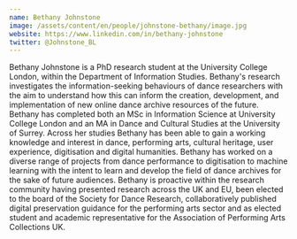```yaml
---
name: Bethany Johnstone
image: /assets/content/en/people/johnstone-bethany/image.jpg
website: https://www.linkedin.com/in/bethany-johnstone
twitter: @Johnstone_BL
---
```

Bethany Johnstone is a PhD research student at the University College London, within the Department of Information Studies. Bethany's research investigates the information-seeking behaviours of dance researchers with the aim to understand how this can inform the creation, development, and implementation of new online dance archive resources of the future. Bethany has completed both an MSc in Information Science at University College London and an MA in Dance and Cultural Studies at the University of Surrey. Across her studies Bethany has been able to gain a working knowledge and interest in dance, performing arts, cultural heritage, user experience, digitisation and digital humanities. Bethany has worked on a diverse range of projects from dance performance to digitisation to machine learning with the intent to learn and develop the field of dance archives for the sake of future audiences. Bethany is proactive within the research community having presented research across the UK and EU, been elected to the board of the Society for Dance Research, collaboratively published digital preservation guidance for the performing arts sector and as elected student and academic representative for the Association of Performing Arts Collections UK.
